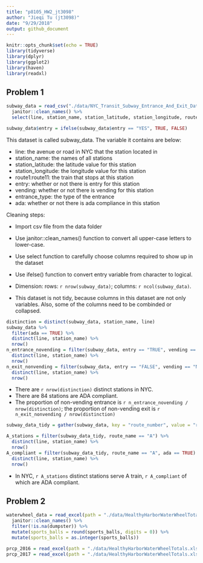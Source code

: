 ```yaml
---
title: "p8105_HW2_jt3098"
author: "Jieqi Tu (jt3098)"
date: "9/29/2018"
output: github_document
---
```


```r
knitr::opts_chunk$set(echo = TRUE)
library(tidyverse)
library(dplyr)
library(ggplot2)
library(haven)
library(readxl)
```

## Problem 1
```r
subway_data = read_csv("./data/NYC_Transit_Subway_Entrance_And_Exit_Data.csv") %>%
  janitor::clean_names() %>%
  select(line, station_name, station_latitude, station_longitude, route1:route11, entry, vending, entrance_type, ada)

subway_data$entry = ifelse(subway_data$entry == "YES", TRUE, FALSE)

```

This dataset is called subway_data. The variable it contains are below:

* line: the avenue or road in NYC that the station located in
* station_name: the names of all stations
* station_latitude: the latitude value for this station
* station_longitude: the longitude value for this station
* route1:route11: the train that stops at this station
* entry: whether or not there is entry for this station
* vending: whether or not there is vending for this station
* entrance_type: the type of the entrance
* ada:  whether or not there is ada compliance in this station

Cleaning steps:

* Import csv file from the data folder
* Use janitor::clean_names() function to convert all upper-case letters to lower-case.
* Use select function to carefully choose columns required to show up in the dataset
* Use ifelse() function to convert entry variable from character to logical.

* Dimension: rows: `r nrow(subway_data)`; columns: `r ncol(subway_data)`.
* This dataset is not tidy, because columns in this dataset are not only variables. Also, some of the columns need to be combinded or collapsed.

```r
distinction = distinct(subway_data, station_name, line)
subway_data %>%  
  filter(ada == TRUE) %>%
  distinct(line, station_name) %>%
  nrow()
n_entrance_novending = filter(subway_data, entry == "TRUE", vending == "NO") %>%
  distinct(line, station_name) %>%
  nrow()
n_exit_nonvending = filter(subway_data, entry == "FALSE", vending == "NO") %>%
  distinct(line, station_name) %>%
  nrow()
```

* There are `r nrow(distinction)` distinct stations in NYC.
* There are 84 stations are ADA compliant.
* The proportion of non-vending entrance is `r n_entrance_novending / nrow(distinction)`; the proportion of non-vending exit is `r n_exit_nonvending / nrow(distinction)`

```r
subway_data_tidy = gather(subway_data, key = "route_number", value = "route_name", route1:route11)
```

```r
A_stations = filter(subway_data_tidy, route_name == "A") %>%
  distinct(line, station_name) %>%
  nrow()
A_compliant = filter(subway_data_tidy, route_name == "A", ada == TRUE) %>%
  distinct(line, station_name) %>%
  nrow()
```

* In NYC, `r A_stations` distinct stations serve A train, `r A_compliant` of which are ADA compliant.

## Problem 2

```r
waterwheel_data = read_excel(path = "./data/HealthyHarborWaterWheelTotals.xlsx", range = "A2:N256") %>%
  janitor::clean_names() %>%
  filter(!is.na(dumpster)) %>%
  mutate(sports_balls = round(sports_balls, digits = 0)) %>%
  mutate(sports_balls = as.integer(sports_balls))
```

```r
prcp_2016 = read_excel(path = "./data/HealthyHarborWaterWheelTotals.xlsx", sheet = 4, range = "A2:B14")
prcp_2017 = read_excel(path = "./data/HealthyHarborWaterWheelTotals.xlsx", sheet = 3, range = "A2:B14")

```

